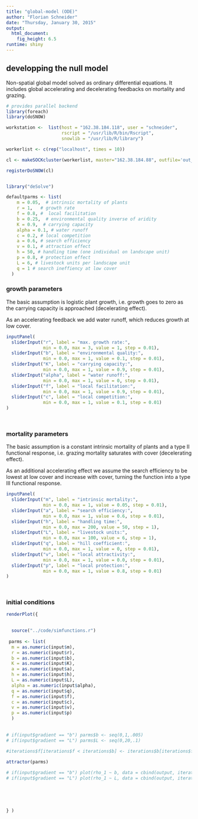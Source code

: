 ```yaml
---
title: "global-model (ODE)"
author: "Florian Schneider"
date: "Thursday, January 30, 2015"
output:
  html_document:
    fig_height: 6.5
runtime: shiny
---
```


   
## developping the null model

Non-spatial global model solved as ordinary differential equations. It includes global accelerating and decelerating feedbacks on mortality and grazing.

```r

# provides parallel backend
library(foreach)
library(doSNOW)

workstation <-  list(host = "162.38.184.118", user = "schneider",
                     rscript = "/usr/lib/R/bin/Rscript",
                     snowlib = "/usr/lib/R/library")

workerlist <- c(rep("localhost", times = 10)) 

cl <- makeSOCKcluster(workerlist, master="162.38.184.88", outfile='out_messages.txt')

registerDoSNOW(cl)


library("deSolve")

defaultparms <- list(
    m = 0.05,  # intrinsic mortality of plants 
    r = 1,   # growth rate
    f = 0.8, #  local facilitation
    b = 0.25,  # environmental quality inverse of aridity
    K = 0.9,  # carrying capacity
    alpha = 0.1, # water runoff
    c = 0.2, # local competition
    a = 0.6, # search efficiency
    v = 0.1, # attraction effect
    h = 50, # handling time (one individual on landscape unit)
    p = 0.8, # protection effect
    L = 6, # livestock units per landscape unit 
    q = 1 # search ineffiency at low cover
  )


```

### growth parameters

The basic assumption is logistic plant growth, i.e. growth goes to zero as the carrying capacity is approached (decelerating effect). 

As an accelerating feedback we add water runoff, which reduces growth at low cover. 

```r

inputPanel(
  sliderInput("r", label = "max. growth rate:",
              min = 0.0, max = 3, value = 1, step = 0.01),
  sliderInput("b", label = "environmental quality:",
              min = 0.0, max = 1, value = 0.1, step = 0.01),
  sliderInput("K", label = "carrying capacity:",
              min = 0.0, max = 1, value = 0.9, step = 0.01),
  sliderInput("alpha", label = "water runoff:",
              min = 0.0, max = 1, value = 0, step = 0.01),
  sliderInput("f", label = "local facilitation:",
              min = 0.0, max = 1, value = 0.9, step = 0.01),
  sliderInput("c", label = "local competition:",
              min = 0.0, max = 1, value = 0.1, step = 0.01)
)

  
```

### mortality parameters

The basic assumption is a constant intrinsic mortality of plants and a type II functional response, i.e. grazing mortality saturates with cover (decelerating effect). 

As an additional accelerating effect we assume the search efficiency to be lowest at low cover and increase with cover, turning the function into a type III functional response.

```r

inputPanel(
  sliderInput("m", label = "intrinsic mortality:",
              min = 0.0, max = 1, value = 0.05, step = 0.01),
  sliderInput("a", label = "search efficiency:",
              min = 0.0, max = 1, value = 0.6, step = 0.01), 
  sliderInput("h", label = "handling time:",
              min = 0.0, max = 200, value = 50, step = 1), 
  sliderInput("L", label = "livestock units:",
              min = 0.0, max = 100, value = 6, step = 1),
  sliderInput("q", label = "hill coefficient:",
              min = 0.0, max = 1, value = 0, step = 0.01),
  sliderInput("v", label = "local attractivity:",
              min = 0.0, max = 1, value = 0.0, step = 0.01),
  sliderInput("p", label = "local protection:",
              min = 0.0, max = 1, value = 0.8, step = 0.01)
)

  
```

### initial conditions
```r


renderPlot({

  
  source("../code/simfunctions.r")
  
 parms <- list(
  m = as.numeric(input$m),
  r = as.numeric(input$r),
  b = as.numeric(input$b),
  K = as.numeric(input$K),
  a = as.numeric(input$a), 
  h = as.numeric(input$h),
  L = as.numeric(input$L),
  alpha = as.numeric(input$alpha), 
  q = as.numeric(input$q),
  f = as.numeric(input$f),
  c = as.numeric(input$c),
  v = as.numeric(input$v),
  p = as.numeric(input$p) 
  )
 
 
# if(input$gradient == "b") parms$b <- seq(0,1,.005) 
# if(input$gradient == "L") parms$L <- seq(0,20,.1)    
 
#iterations$f[iterations$f < iterations$b] <- iterations$b[iterations$f < iterations$b]

attractor(parms)

# if(input$gradient == "b") plot(rho_1 ~ b, data = cbind(output, iterations), type = "p", pch  = 20, ylim = c(0,1))
# if(input$gradient == "L") plot(rho_1 ~ L, data = cbind(output, iterations), type = "p", pch  = 20, ylim = c(0,1))
 


 
 
} )
```
